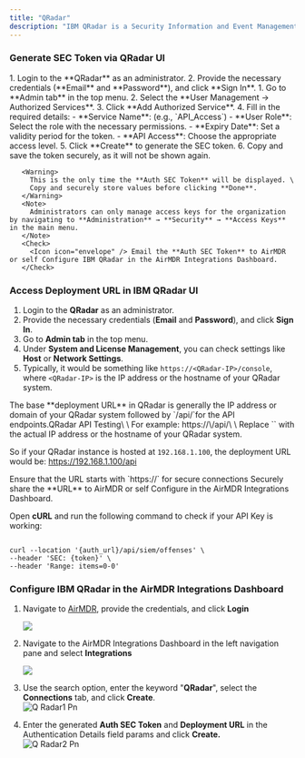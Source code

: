 ```yaml
---
title: "QRadar"
description: "IBM QRadar is a Security Information and Event Management (SIEM) solution that helps organizations detect, investigate, and respond to security threats. It collects and analyzes log data from various sources (network devices, servers, applications, etc.) to identify potential security incidents."
---
```


### Generate SEC Token via QRadar UI

<Steps>
  <Step title="Access IBM QRadar Portal">
    1. Login to the **QRadar** as an administrator.
    2. Provide the necessary credentials (**Email** and **Password**), and click **Sign In**.
  </Step>
  <Step title="Create an Auth SEC Token">
    1. Go to **Admin tab** in the top menu.
    2. Select the **User Management → Authorized Services**.
    3. Click **Add Authorized Service**.
    4. Fill in the required details:
       - **Service Name**: (e.g., `API_Access`)
       - **User Role**: Select the role with the necessary permissions.
       - **Expiry Date**: Set a validity period for the token.
       - **API Access**: Choose the appropriate access level.
    5. Click **Create** to generate the SEC token.
    6. Copy and save the token securely, as it will not be shown again.

       <Warning>
         This is the only time the **Auth SEC Token** will be displayed. \
         Copy and securely store values before clicking **Done**.
       </Warning>
       <Note>
         Administrators can only manage access keys for the organization by navigating to **Administration** → **Security** → **Access Keys** in the main menu.
       </Note>
       <Check>
         <Icon icon="envelope" /> Email the **Auth SEC Token** to AirMDR or self Configure IBM QRadar in the AirMDR Integrations Dashboard.
       </Check>
  </Step>
</Steps>

### Access Deployment URL in IBM QRadar UI

1. Login to the **QRadar** as an administrator.
2. Provide the necessary credentials (**Email** and **Password**), and click **Sign In**.
3. Go to **Admin tab** in the top menu.
4. Under **System and License Management**, you can check settings like **Host** or **Network Settings**.
5. Typically, it would be something like `https://<QRadar-IP>/console`, where `<QRadar-IP>` is the IP address or the hostname of your QRadar system.

<Note>
  The base **deployment URL** in QRadar is generally the IP address or domain of your QRadar system followed by `/api/`for the API endpoints.QRadar API Testing\
  \
  For example: https://\<QRadar-IP\>/api/\
  \
  Replace `<QRadar-IP>` with the actual IP address or the hostname of your QRadar system.

  So if your QRadar instance is hosted at `192.168.1.100`, the deployment URL would be: https://192.168.1.100/api
</Note>

<Warning>
  Ensure that the URL starts with `https://` for secure connections
</Warning>

<Check>
  Securely share the **URL** to AirMDR or self Configure in the AirMDR Integrations Dashboard.
</Check>

Open **cURL** and run the following command to check if your API Key is working:

```

curl --location '{auth_url}/api/siem/offenses' \
--header 'SEC: {token}' \
--header 'Range: items=0-0'
```

### Configure IBM QRadar in the AirMDR Integrations Dashboard

1. Navigate to [AirMDR](https://app.airmdr.com/auth/login), provide the credentials, and click **Login**

   ![](/images/Datadog11.png)
2. Navigate to the AirMDR Integrations Dashboard in the left navigation pane and select **Integrations**

   ![](/images/Datadog9.png)
3. Use the search option, enter the keyword "**QRadar**", select the **Connections** tab, and click **Create**.\
   ![Q Radar1 Pn](/images/QRadar1.png)
4. Enter the generated **Auth SEC Token** and **Deployment URL** in the Authentication Details field params and click **Create.**\
   ![Q Radar2 Pn](/images/QRadar2.png)